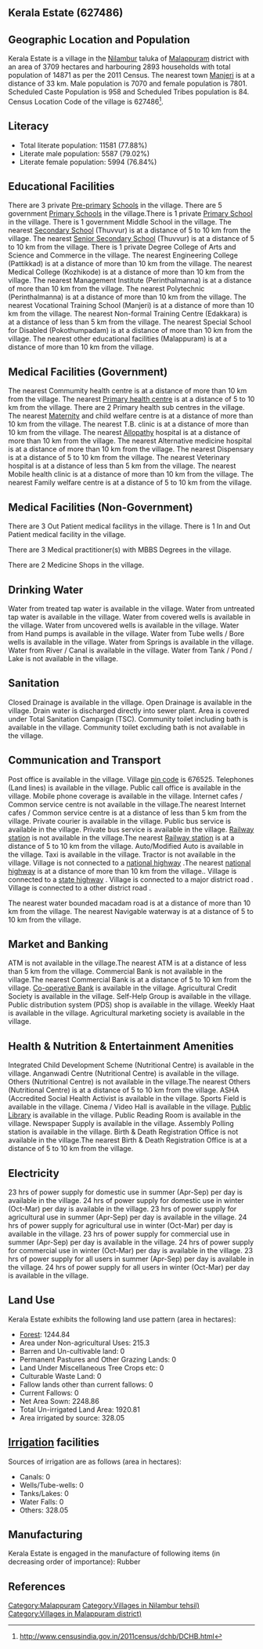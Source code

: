 {{Infobox settlement
| name=Kerala Estate
| native_name=
| native_name_lang=
| other_name=
| nickname=
| settlement_type=Village
| image_skyline=
| image_alt=
| image_caption=
| pushpin_map=India Kerala
| pushpin_label_position=right
| pushpin_map_alt=
| pushpin_map_caption=Location in Kerala, India
| latd=
| latm=
| lats=
| latNS=
| longd=
| longm=
| longs=
| longEW=
| coordinates_display=inline,title
| subdivision_type=Country
| subdivision_name={{flag|India}}
| subdivision_type1=[[States and territories of India|State]]
| subdivision_name1=Kerala 
| subdivision_type2=[[List of districts of India|District]]
| subdivision_name2=Malappuram
| subdivision_type3=Tahsil
| subdivision_name3=Nilambur
| website=
| established_title=<!-- Established -->
| established_date=
| founder=
| named_for=
| government_type=
| governing_body=
| unit_pref=Metric=
| area_footnotes=
| area_rank=
| area_total_km2=37.09
| elevation_footnotes=
| elevation_m=
| population_total=14871
| population_as_of=2011
| population_rank=
| population_density_km2=400
| population_demonym=
| population_footnotes=
| demographics_type1=Languages
| demographics1_title1=Official
| demographics1_info1=[[Malayalam language|Malayalam]]
| timezone1=[[Indian Standard Time|IST]]
| utc_offset1==+5:30
| postal_code_type=[[Postal Index Number|PIN]]
| postal_code=676525
| area_code_type=Telephone code
| area_code=
| registration_plate=
| blank1_name_sec1=Nearest city
| blank1_info_sec1=[[Manjeri]]
| blank2_name_sec1=[[Human sex ratio|Sex ratio]]
| blank2_info_sec1=1103 [[male|♂]]/[[female|♀]]
| blank3_name_sec1=Literacy
| blank3_info_sec1=77.88%
| blank1_name_sec2=[[2011 Census of India|2011 census]] code
| blank1_info_sec2=627486
| footnotes=
}}

== Kerala Estate (627486) ==

== Geographic Location and Population ==

Kerala Estate is a village in the [[Nilambur]] taluka of [[Malappuram]] district with an area of 3709 hectares and harbouring 2893 households with total population of 14871 as per the 2011 Census. The nearest town [[Manjeri]] is at a distance of 33 km. Male population is 7070 and female population is 7801. Scheduled Caste Population is 958 and Scheduled Tribes population is 84. Census Location Code of the village is 627486<ref>http://www.censusindia.gov.in/2011census/dchb/DCHB.html</ref>.


== Literacy ==  
* Total literate population: 11581 (77.88%)
* Literate male population: 5587 (79.02%)
* Literate female population: 5994 (76.84%)


== Educational Facilities ==  
There are 3 private [[Pre-primary]] [[School]]s in the village.
There are 5 government [[Primary School]]s in the village.There is 1 private [[Primary School]] in the village.
There is 1 government Middle School in the village.
The nearest [[Secondary School]] (Thuvvur) is at a distance of 5 to 10 km from the village.
The nearest [[Senior Secondary School]] (Thuvvur) is at a distance of 5 to 10 km from the village.
There is 1 private Degree College of Arts and Science and Commerce in the village.
The nearest Engineering College (Pattikkad) is at a distance of more than 10 km from the village.
The nearest Medical College (Kozhikode) is at a distance of more than 10 km from the village.
The nearest Management Institute (Perinthalmanna) is at a distance of more than 10 km from the village.
The nearest Polytechnic (Perinthalmanna) is at a distance of more than 10 km from the village.
The nearest Vocational Training School (Manjeri) is at a distance of more than 10 km from the village.
The nearest Non-formal Training Centre (Edakkara) is at a distance of less than 5 km from the village.
The nearest Special School for Disabled (Pokothumpadam) is at a distance of more than 10 km from the village.
The nearest other educational facilities (Malappuram) is at a distance of more than 10 km from the village.


== Medical Facilities (Government) ==
The nearest Commumity health centre is at a distance of more than 10 km from the village.
The nearest [[Primary health centre]] is at a distance of 5 to 10 km from the village.
There are 2 Primary health sub centres in the village.
The nearest [[Maternity]] and child welfare centre is at a distance of more than 10 km from the village.
The nearest T.B. clinic is at a distance of more than 10 km from the village.
The nearest [[Allopathy]] hospital is at a distance of more than 10 km from the village.
The nearest Alternative medicine hospital is at a distance of more than 10 km from the village.
The nearest Dispensary is at a distance of 5 to 10 km from the village.
The nearest Veterinary hospital is at a distance of less than 5 km from the village.
The nearest Mobile health clinic is at a distance of more than 10 km from the village.
The nearest Family welfare centre is at a distance of 5 to 10 km from the village.


== Medical Facilities (Non-Government) ==
There are 3 Out Patient medical facilitys in the village.
There is 1 In and Out Patient medical facility in the village.

There are 3 Medical practitioner(s) with MBBS Degrees in the village.



There are 2 Medicine Shops in the village.



== Drinking Water ==
Water from treated tap water is available in the village.
Water from untreated tap water is available in the village.
Water from covered wells is available in the village.
Water from uncovered wells is available in the village.
Water from Hand pumps is available in the village.
Water from Tube wells / Bore wells is available in the village.
Water from Springs is available in the village.
Water from River / Canal is available in the village.
Water from Tank / Pond / Lake is not available in the village.


== Sanitation ==
Closed Drainage is available in the village.
Open Drainage is available in the village.
Drain water is discharged directly into sewer plant.
Area is covered under Total Sanitation Campaign (TSC).
Community toilet including bath is available in the village.
Community toilet excluding bath is not available in the village.


== Communication and Transport ==
Post office is available in the village.
Village [[pin code]] is 676525.
Telephones (Land lines) is available in the village.
Public call office is available in the village.
Mobile phone coverage is available in the village.
Internet cafes / Common service centre is not available in the village.The nearest Internet cafes / Common service centre is at a distance of less than 5 km from the village.
Private courier is available in the village.
Public bus service is available in the village.
Private bus service is available in the village.
[[Railway station]] is not available in the village.The nearest [[Railway station]] is at a distance of 5 to 10 km from the village.
Auto/Modified Auto is available in the village.
Taxi is available in the village.
Tractor is not available in the village.
Village is not connected to a [[national highway]] .The nearest [[national highway]] is at a distance of more than 10 km from the village..
Village is connected to a [[state highway]]  .
Village is connected to a major district road    .
Village is connected to a other district road  .


The nearest water bounded macadam road is at a distance of more than 10 km from the village.
The nearest Navigable waterway is at a distance of 5 to 10 km from the village.



== Market and Banking ==
ATM is not available in the village.The nearest ATM is at a distance of less than 5 km from the village.
Commercial Bank is not available in the village.The nearest Commercial Bank is at a distance of 5 to 10 km from the village.
[[Co-operative Bank]] is available in the village.
Agricultural Credit Society is available in the village.
Self-Help Group is available in the village.
Public distribution system (PDS) shop is available in the village.
Weekly Haat is available in the village.
Agricultural marketing society is available in the village.


== Health & Nutrition & Entertainment Amenities ==
Integrated Child Development Scheme (Nutritional Centre) is available in the village.
Anganwadi Centre (Nutritional Centre) is available in the village.
Others (Nutritional Centre) is not available in the village.The nearest Others (Nutritional Centre) is at a distance of 5 to 10 km from the village.
ASHA (Accredited Social Health Activist is available in the village.
Sports Field is available in the village.
Cinema / Video Hall is available in the village.
[[Public Library]] is available in the village.
Public Reading Room is available in the village.
Newspaper Supply is available in the village.
Assembly Polling station is available in the village.
Birth & Death Registration Office is not available in the village.The nearest Birth & Death Registration Office is at a distance of 5 to 10 km from the village.


== Electricity ==
23 hrs of power supply for domestic use in summer (Apr-Sep) per day is available in the village.
24 hrs of power supply for domestic use in winter (Oct-Mar) per day is available in the village.
23 hrs of power supply for agricultural use in summer (Apr-Sep) per day is available in the village.
24 hrs of power supply for agricultural use in winter (Oct-Mar) per day is available in the village.
23 hrs of power supply for commercial use in summer (Apr-Sep) per day is available in the village.
24 hrs of power supply for commercial use in winter (Oct-Mar) per day is available in the village.
23 hrs of power supply for all users in summer (Apr-Sep) per day is available in the village.
24 hrs of power supply for all users in winter (Oct-Mar) per day is available in the village.


== Land Use ==
Kerala Estate exhibits the following land use pattern (area in hectares):
* [[Forest]]: 1244.84
* Area under Non-agricultural Uses: 215.3
* Barren and Un-cultivable land: 0
* Permanent Pastures and Other Grazing Lands: 0
* Land Under Miscellaneous Tree Crops etc: 0
* Culturable Waste Land: 0
* Fallow lands other than current fallows: 0
* Current Fallows: 0
* Net Area Sown: 2248.86
* Total Un-irrigated Land Area: 1920.81
* Area irrigated by source: 328.05


== [[Irrigation]] facilities ==
Sources of irrigation are as follows (area in hectares):
* Canals: 0
* Wells/Tube-wells: 0
* Tanks/Lakes: 0
* Water Falls: 0
* Others: 328.05


== Manufacturing ==
Kerala Estate is engaged in the manufacture of following items (in decreasing order of importance): Rubber


[[Category:Malappuram]]
[[Category:Villages in Nilambur tehsil)]]
[[Category:Villages in Malappuram district)]]


== References ==
{{Reflist}}


